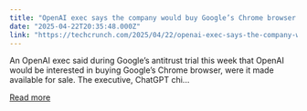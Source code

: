 ```yaml
---
title: "OpenAI exec says the company would buy Google’s Chrome browser if offered the chance"
date: "2025-04-22T20:35:48.000Z"
link: "https://techcrunch.com/2025/04/22/openai-exec-says-the-company-would-buy-googles-chrome-browser-if-offered-the-chance/"
---
```


An OpenAI exec said during Google&#8217;s antitrust trial this week that OpenAI would be interested in buying Google&#8217;s Chrome browser, were it made available for sale. The executive, ChatGPT chi...

[Read more](https://techcrunch.com/2025/04/22/openai-exec-says-the-company-would-buy-googles-chrome-browser-if-offered-the-chance/)
